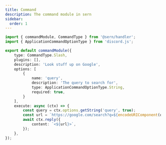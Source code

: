 ```yaml
---
title: Command
description: The command module in sern
sidebar:
  order: 1
---
```


```ts title="src/commands/google.ts"
import { commandModule, CommandType } from '@sern/handler';
import { ApplicationCommandOptionType } from 'discord.js';

export default commandModule({
    type: CommandType.Slash,
    plugins: [],
    description: 'Look stuff up on Google',
    options: [
        {
            name: 'query',
            description: 'The query to search for',
            type: ApplicationCommandOptionType.String,
            required: true,
        }
    ],
    execute: async (ctx) => {
        const query = ctx.options.getString('query', true);
        const url = `https://google.com/search?q=${encodeURIComponent(query)}`;
        await ctx.reply({
            content: `<${url}>`,
        });
    },
});
```

